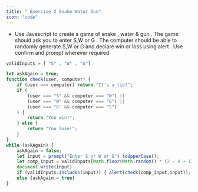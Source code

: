 ```yaml
---
title: " Exercise 2 Snake Water Gun"
icon: "code"
---
```


- Use Javascript to create a game of snake , water & gun . The game should ask you to enter S,W or G . The computer should be able to randomly generate S,W or G and declare win or loss using alert . Use confirm and prompt wherever required

```js
validInputs = [ "S" , "W" , "G"]

let askAgain = true;
function check(user, computer) {
    if (user === computer) return "It's a tie!";
    if (
        (user === "S" && computer === "W") ||
        (user === "W" && computer === "G") ||
        (user === "G" && computer === "S")
    ) {
        return "You win!";
    } else {
        return "You lose!";
    }
}
while (askAgain) {
    askAgain = false;
    let input = prompt("Enter S or W or G").toUpperCase();
    let comp_input = validInputs[Math.floor(Math.random() * (2 - 0 + 1)) + 0];
    document.write(input)
    if (validInputs.includes(input)) { alert(check(comp_input,input)); break}
    else {askAgain = true}
}
```

